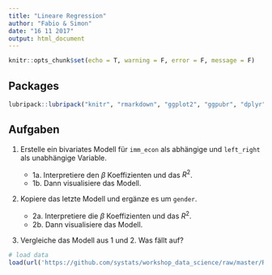 ```yaml
---
title: "Lineare Regression"
author: "Fabio & Simon"
date: "16 11 2017"
output: html_document
---
```


```r
knitr::opts_chunk$set(echo = T, warning = F, error = F, message = F)
```

## Packages

```r
lubripack::lubripack("knitr", "rmarkdown", "ggplot2", "ggpubr", "dplyr", "sjPlot", "ggthemr", silent = T)
```


## Aufgaben

1. Erstelle ein bivariates Modell für `imm_econ` als abhängige und `left_right` als unabhängige Variable. 

    - 1a. Interpretiere den $\beta$ Koeffizienten und das $R^2$.
    - 1b. Dann visualisiere das Modell.

2. Kopiere das letzte Modell und ergänze es um `gender`.

    - 2a. Interpretiere die $\beta$ Koeffizienten und das $R^2$.
    - 2b. Dann visualisiere das Modell.

3. Vergleiche das Modell aus 1 und 2. Was fällt auf?


```r
# load data
load(url('https://github.com/systats/workshop_data_science/raw/master/Rnotebook/data/ess_workshop.Rdata'))
```






